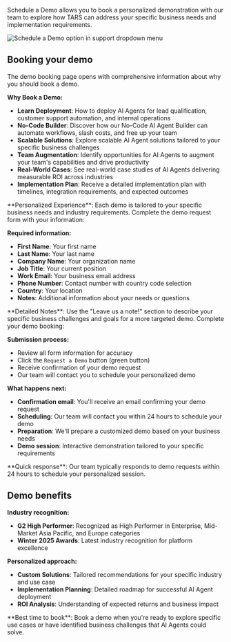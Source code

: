 Schedule a Demo allows you to book a personalized demonstration with our team to explore how TARS can address your specific business needs and implementation requirements.

<Frame>
  <img
    src="/images/dashboard/support/step-2-schedule-demo.png"
    alt="Schedule a Demo option in support dropdown menu"
  />
</Frame>

## Booking your demo

<Steps>

<Step title="Access demo page" icon="arrow-up-right-from-square">
  The demo booking page opens with comprehensive information about why you
  should book a demo.

  **Why Book a Demo:**

  - **Learn Deployment**: How to deploy AI Agents for lead qualification, customer support automation, and internal operations
  - **No-Code Builder**: Discover how our No-Code AI Agent Builder can automate workflows, slash costs, and free up your team
  - **Scalable Solutions**: Explore scalable AI Agent solutions tailored to your specific business challenges
  - **Team Augmentation**: Identify opportunities for AI Agents to augment your team's capabilities and drive productivity
  - **Real-World Cases**: See real-world case studies of AI Agents delivering measurable ROI across industries
  - **Implementation Plan**: Receive a detailed implementation plan with timelines, integration requirements, and expected outcomes

  <Info>
    **Personalized Experience**: Each demo is tailored to your specific business needs and industry requirements.
  </Info>
</Step>

<Step title="Fill demo request form" icon="file-pen">
  Complete the demo request form with your information:
  
  **Required information:**
  - **First Name**: Your first name
  - **Last Name**: Your last name
  - **Company Name**: Your organization name
  - **Job Title**: Your current position
  - **Work Email**: Your business email address
  - **Phone Number**: Contact number with country code selection
  - **Country**: Your location
  - **Notes**: Additional information about your needs or questions

  <Tip>
  **Detailed Notes**: Use the "Leave us a note!" section to describe your specific business challenges and goals for a more targeted demo.
  </Tip>
</Step>

<Step title="Submit demo request" icon="paper-plane">
  Complete your demo booking:
  
  **Submission process:**
  - Review all form information for accuracy
  - Click the `Request a Demo` button (green button)
  - Receive confirmation of your demo request
  - Our team will contact you to schedule your personalized demo
  
  **What happens next:**
  - **Confirmation email**: You'll receive an email confirming your demo request
  - **Scheduling**: Our team will contact you within 24 hours to schedule your demo
  - **Preparation**: We'll prepare a customized demo based on your business needs
  - **Demo session**: Interactive demonstration tailored to your specific requirements
  
  <Check>
  **Quick response**: Our team typically responds to demo requests within 24 hours to schedule your personalized session.
  </Check>
</Step>
</Steps>

## Demo benefits

**Industry recognition:**

- **G2 High Performer**: Recognized as High Performer in Enterprise, Mid-Market Asia Pacific, and Europe categories
- **Winter 2025 Awards**: Latest industry recognition for platform excellence

**Personalized approach:**

- **Custom Solutions**: Tailored recommendations for your specific industry and use case
- **Implementation Planning**: Detailed roadmap for successful AI Agent deployment
- **ROI Analysis**: Understanding of expected returns and business impact

<Tip>
  **Best time to book**: Book a demo when you're ready to explore specific use
  cases or have identified business challenges that AI Agents could solve.
</Tip>
